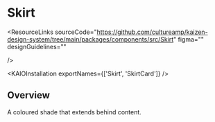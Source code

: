 
<Meta of={SkirtStories} />

# Skirt

<ResourceLinks
  sourceCode="https://github.com/cultureamp/kaizen-design-system/tree/main/packages/components/src/Skirt"
  figma=""
  designGuidelines=""

/>

<RemovalNotice />

<KAIOInstallation exportNames={['Skirt', 'SkirtCard']} />

## Overview

A coloured shade that extends behind content.

<Canvas of={SkirtStories.Playground} />
<Controls of={SkirtStories.Playground} />
